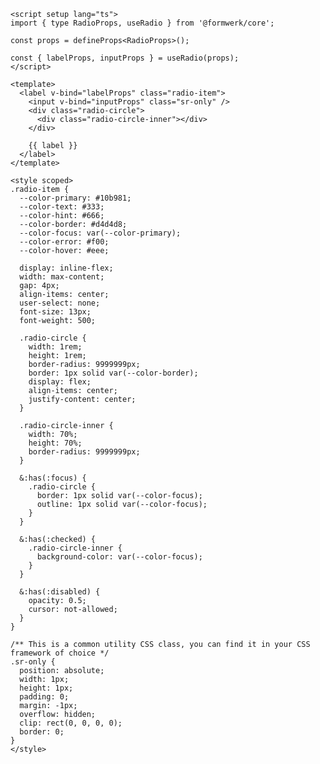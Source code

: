 ```vue
<script setup lang="ts">
import { type RadioProps, useRadio } from '@formwerk/core';

const props = defineProps<RadioProps>();

const { labelProps, inputProps } = useRadio(props);
</script>

<template>
  <label v-bind="labelProps" class="radio-item">
    <input v-bind="inputProps" class="sr-only" />
    <div class="radio-circle">
      <div class="radio-circle-inner"></div>
    </div>

    {{ label }}
  </label>
</template>

<style scoped>
.radio-item {
  --color-primary: #10b981;
  --color-text: #333;
  --color-hint: #666;
  --color-border: #d4d4d8;
  --color-focus: var(--color-primary);
  --color-error: #f00;
  --color-hover: #eee;

  display: inline-flex;
  width: max-content;
  gap: 4px;
  align-items: center;
  user-select: none;
  font-size: 13px;
  font-weight: 500;

  .radio-circle {
    width: 1rem;
    height: 1rem;
    border-radius: 9999999px;
    border: 1px solid var(--color-border);
    display: flex;
    align-items: center;
    justify-content: center;
  }

  .radio-circle-inner {
    width: 70%;
    height: 70%;
    border-radius: 9999999px;
  }

  &:has(:focus) {
    .radio-circle {
      border: 1px solid var(--color-focus);
      outline: 1px solid var(--color-focus);
    }
  }

  &:has(:checked) {
    .radio-circle-inner {
      background-color: var(--color-focus);
    }
  }

  &:has(:disabled) {
    opacity: 0.5;
    cursor: not-allowed;
  }
}

/** This is a common utility CSS class, you can find it in your CSS framework of choice */
.sr-only {
  position: absolute;
  width: 1px;
  height: 1px;
  padding: 0;
  margin: -1px;
  overflow: hidden;
  clip: rect(0, 0, 0, 0);
  border: 0;
}
</style>
```
